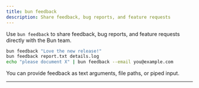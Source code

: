 ```yaml
---
title: bun feedback
description: Share feedback, bug reports, and feature requests
---
```



Use `bun feedback` to share feedback, bug reports, and feature requests directly with the Bun team.

```bash terminal icon="terminal"
bun feedback "Love the new release!"
bun feedback report.txt details.log
echo "please document X" | bun feedback --email you@example.com
```

You can provide feedback as text arguments, file paths, or piped input.

---

<Feedback />
